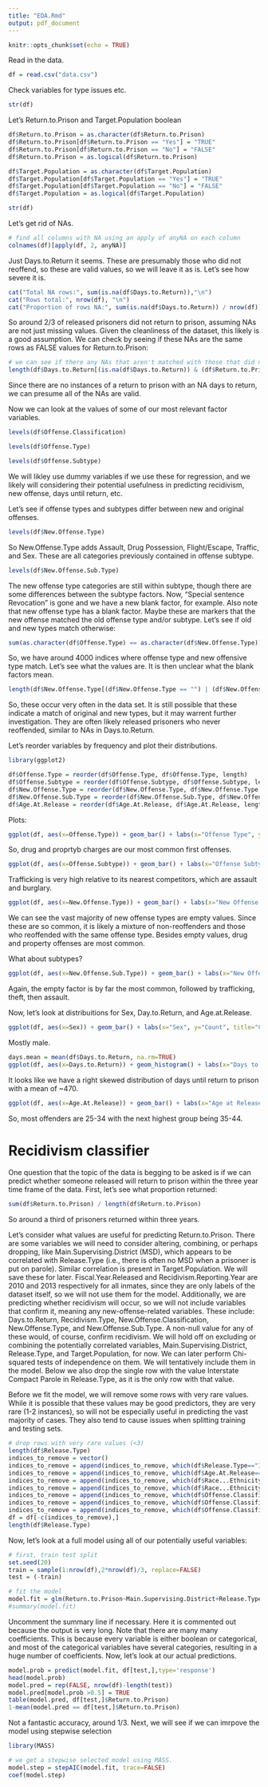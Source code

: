 ```yaml
---
title: "EDA.Rmd"
output: pdf_document
---
```


```r
knitr::opts_chunk$set(echo = TRUE)
```

Read in the data.
```r
df = read.csv("data.csv")
```
Check variables for type issues etc.
```r
str(df)
```
Let's Return.to.Prison and Target.Population boolean
```r
df$Return.to.Prison = as.character(df$Return.to.Prison)
df$Return.to.Prison[df$Return.to.Prison == "Yes"] = "TRUE"
df$Return.to.Prison[df$Return.to.Prison == "No"] = "FALSE"
df$Return.to.Prison = as.logical(df$Return.to.Prison)

df$Target.Population = as.character(df$Target.Population)
df$Target.Population[df$Target.Population == "Yes"] = "TRUE"
df$Target.Population[df$Target.Population == "No"] = "FALSE"
df$Target.Population = as.logical(df$Target.Population)

str(df)
```

Let's get rid of NAs.
```r
# find all columns with NA using an apply of anyNA on each column
colnames(df)[apply(df, 2, anyNA)]
```
Just Days.to.Return it seems. These are presumably those who did not reoffend, so these are valid values, so we will leave it as is. Let's see how severe it is.
```r
cat("Total NA rows:", sum(is.na(df$Days.to.Return)),"\n")
cat("Rows total:", nrow(df), "\n")
cat("Proportion of rows NA:", sum(is.na(df$Days.to.Return)) / nrow(df))
```
So around 2/3 of released prisoners did not return to prison, assuming NAs are not just missing values. Given the cleanliness of the dataset, this likely is a good assumption. We can check by seeing if these NAs are the same rows as FALSE values for Return.to.Prison:
```r
# we can see if there any NAs that aren't matched with those that did not return to prison
length(df$Days.to.Return[(is.na(df$Days.to.Return)) & (df$Return.to.Prison == TRUE)])
```
Since there are no instances of a return to prison with an NA days to return, we can presume all of the NAs are valid.



Now we can look at the values of some of our most relevant factor variables.
```r
levels(df$Offense.Classification)
```
```r
levels(df$Offense.Type)
```
```r
levels(df$Offense.Subtype)
```
We will likley use dummy variables if we use these for regression, and we likely will considering their potential usefulness in predicting recidivism, new offense, days until return, etc.

Let's see if offense types and subtypes differ between new and original offenses.
```r
levels(df$New.Offense.Type)
```
So New.Offense.Type adds Assault, Drug Possession, Flight/Escape, Traffic, and Sex. These are all categories previously contained in offense subtype.

```r
levels(df$New.Offense.Sub.Type)
```
The new offense type categories are still within subtype, though there are some differences between the subtype factors. Now, "Special sentence Revocation" is gone and we have a new blank factor, for example. Also note that new offense type has a blank factor. Maybe these are markers that the new offense matched the old offense type and/or subtype. Let's see if old and new types match otherwise:
```r
sum(as.character(df$Offense.Type) == as.character(df$New.Offense.Type))
```
So, we have around 4000 indices where offense type and new offensive type match. Let's see what the values are. It is then unclear what the blank factors mean. 
```r
length(df$New.Offense.Type[(df$New.Offense.Type == "") | (df$New.Offense.Sub.Type == "")])
```
So, these occur very often in the data set. It is still possible that these indicate a match of original and new types, but it may warrent further investigation. They are often likely released prisoners who never reoffended, similar to NAs in Days.to.Return.

Let's reorder variables by frequency and plot their distributions.
```r
library(ggplot2)

df$Offense.Type = reorder(df$Offense.Type, df$Offense.Type, length)
df$Offense.Subtype = reorder(df$Offense.Subtype, df$Offense.Subtype, length)
df$New.Offense.Type = reorder(df$New.Offense.Type, df$New.Offense.Type, length)
df$New.Offense.Sub.Type = reorder(df$New.Offense.Sub.Type, df$New.Offense.Sub.Type, length)
df$Age.At.Release = reorder(df$Age.At.Release, df$Age.At.Release, length)
```
Plots:
```r
ggplot(df, aes(x=Offense.Type)) + geom_bar() + labs(x="Offense Type", y="Count", title="Count of Offenses by Type") + coord_flip()
```
So, drug and proprtyb charges are our most common first offenses.
```r
ggplot(df, aes(x=Offense.Subtype)) + geom_bar() + labs(x="Offense Subtype", y="Count", title="Count of Offenses by Subtype") + coord_flip()
```
Trafficking is very high relative to its nearest competitors, which are assault and burglary.
```r
ggplot(df, aes(x=New.Offense.Type)) + geom_bar() + labs(x="New Offense Type", y="Count", title="Count of New Offenses by Type") + coord_flip()
```
We can see the vast majority of new offense types are empty values. Since these are so common, it is likely a mixture of non-reoffenders and those who reoffended with the same offense type. Besides empty values, drug and property offenses are most common.

What about subtypes?
```r
ggplot(df, aes(x=New.Offense.Sub.Type)) + geom_bar() + labs(x="New Offense Subtype", y="Count", title="Count of New Offenses by Subtype") + coord_flip()
```
Again, the empty factor is by far the most common, followed by trafficking, theft, then assault.

Now, let's look at distribuitions for Sex, Day.to.Return, and Age.at.Release.
```r
ggplot(df, aes(x=Sex)) + geom_bar() + labs(x="Sex", y="Count", title="Count of Offenders by Sex") + coord_flip()
```
Mostly male.

```r
days.mean = mean(df$Days.to.Return, na.rm=TRUE)
ggplot(df, aes(x=Days.to.Return)) + geom_histogram() + labs(x="Days to Return", y="Count", title="Distribution of Offenders by Days to Return") + geom_vline(xintercept = days.mean,colour="blue")
```
It looks like we have a right skewed distribution of days until return to prison with a mean of ~470.

```r
ggplot(df, aes(x=Age.At.Release)) + geom_bar() + labs(x="Age at Release", y="Count", title="Count of Offenders by Age Group at Release")
```
So, most offenders are 25-34 with the next highest group being 35-44.


# Recidivism classifier
One question that the topic of the data is begging to be asked is if we can predict whether someone released will return to prison within the three year time frame of the data. First, let's see what proportion returned:
```r
sum(df$Return.to.Prison) / length(df$Return.to.Prison)
```
So around a third of prisoners returned within three years. 

Let's consider what values are useful for predicting Return.to.Prison. There are some variables we will need to consider altering, combining, or perhaps dropping, like Main.Supervising.District (MSD), which appears to be correlated with Release.Type (i.e., there is often no MSD when a prisoner is put on parole). Similar correlation is present in Target.Population. We will save these for later. Fiscal.Year.Released and Recidivism.Reporting.Year are 2010 and 2013 respectively for all inmates, since they are only labels of the dataset itself, so we will not use them for the model. Additionally, we are predicting whether recidivism will occur, so we will not include variables that confirm it, meaning any new-offense-related variables. These include: Days.to.Return, Recidivism.Type, New.Offense.Classification, New.Offense.Type, and New.Offense.Sub.Type. A non-null value for any of these would, of course, confirm recidivism. We will hold off on excluding or combining the potentially correlated variables, Main.Supervising.District, Release.Type, and Target.Population, for now. We can later perform Chi-squared tests of independence on them. We will tentatively include them in the model. Below we also drop the single row with the value Interstate Compact Parole in Release.Type, as it is the only row with that value.

Before we fit the model, we will remove some rows with very rare values. While it is possible that these values may be good predictors, they are very rare (1-2 instances), so will not be especially useful in predicting the vast majority of cases. They also tend to cause issues when splitting training and testing sets.
```r
# drop rows with very rare values (<3)
length(df$Release.Type)
indices_to_remove = vector()
indices_to_remove = append(indices_to_remove, which(df$Release.Type=="Interstate Compact Parole"))
indices_to_remove = append(indices_to_remove, which(df$Age.At.Release==""))
indices_to_remove = append(indices_to_remove, which(df$Race...Ethnicity=="Black -"))
indices_to_remove = append(indices_to_remove, which(df$Race...Ethnicity=="N/A -"))
indices_to_remove = append(indices_to_remove, which(df$Offense.Classification=="Other Misdemeanor"))
indices_to_remove = append(indices_to_remove, which(df$Offense.Classification=="Sexual Predator Community Supervision"))
indices_to_remove = append(indices_to_remove, which(df$Offense.Classification=="Other Felony (Old Code)"))
df = df[-c(indices_to_remove),]
length(df$Release.Type)
```

Now, let's look at a full model using all of our potentially useful variables:
```r
# first, train test split
set.seed(20)
train = sample(1:nrow(df),2*nrow(df)/3, replace=FALSE)
test = (-train)

# fit the model
model.fit = glm(Return.to.Prison~Main.Supervising.District+Release.Type+Race...Ethnicity+Age.At.Release+Sex+Offense.Classification+Offense.Subtype, family="binomial", data=df, subset=train)
#summary(model.fit)
```
Uncomment the summary line if necessary. Here it is commented out because the output is very long. Note that there are many many coefficients. This is because every variable is either boolean or categorical, and most of the categorical variables have several categories, resulting in a huge number of coefficients. Now, let's look at our actual predictions.
```r
model.prob = predict(model.fit, df[test,],type='response')
head(model.prob)
model.pred = rep(FALSE, nrow(df)-length(test))
model.pred[model.prob >0.5] = TRUE
table(model.pred, df[test,]$Return.to.Prison)
1-mean(model.pred == df[test,]$Return.to.Prison)
```

Not a fantastic accuracy, around 1/3. Next, we will see if we can imrpove the model using stepwise selection

```r
library(MASS)

# we get a stepwise selected model using MASS.
model.step = stepAIC(model.fit, trace=FALSE)
coef(model.step)
```


